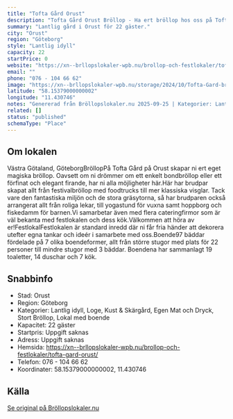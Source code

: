 ```yaml
---
title: "Tofta Gård Orust"
description: "Tofta Gård Orust Bröllop - Ha ert bröllop hos oss på Tofta Gård Orust. Se vår fina Bröllopslokal. Skicka gärna en förfrågan så hjälper vi Er!"
summary: "Lantlig gård i Orust för 22 gäster."
city: "Orust"
region: "Göteborg"
style: "Lantlig idyll"
capacity: 22
startPrice: 0
website: "https://xn--brllopslokaler-wpb.nu/brollop-och-festlokaler/tofta-gard-orust/"
email: ""
phone: "076 - 104 66 62"
image: "https://xn--brllopslokaler-wpb.nu/storage/2024/10/Tofta-Gard-brollopslokal-Orus-brollop-visn.webp"
latitude: "58.15379000000002"
longitude: "11.430746"
notes: "Genererad från Bröllopslokaler.nu 2025-09-25 | Kategorier: Lantlig idyll, Loge, Kust & Skärgård, Egen Mat och Dryck, Stort Bröllop, Lokal med boende"
related: []
status: "published"
schemaType: "Place"
---
```


## Om lokalen

Västra Götaland, GöteborgBröllopPå Tofta Gård på Orust skapar ni ert eget magiska bröllop. Oavsett om ni drömmer om ett enkelt bondbröllop eller ett förfinat och elegant firande, har ni alla möjligheter här.Här har brudpar skapat allt från festivalbröllop med foodtrucks till mer klassiska visglar. Tack vare den fantastiska miljön och de stora gräsytorna, så har brudparen också arrangerat allt från roliga lekar, till yogastund för vuxna samt hoppborg och fiskedamm för barnen.Vi samarbetar även med flera cateringfirmor som är väl bekanta med festlokalen och dess kök.Välkommen att höra av er!FestlokalFestlokalen är standard inredd där ni får fria händer att dekorera utefter egna tankar och ideér i samarbete med oss.Boende97 bäddar fördelade på 7 olika boendeformer, allt från större stugor med plats för 22 personer till mindre stugor med 3 bäddar. Boendena har sammanlagt 19 toaletter, 14 duschar och 7 kök.

## Snabbinfo

- Stad: Orust
- Region: Göteborg
- Kategorier: Lantlig idyll, Loge, Kust & Skärgård, Egen Mat och Dryck, Stort Bröllop, Lokal med boende
- Kapacitet: 22 gäster
- Startpris: Uppgift saknas
- Adress: Uppgift saknas
- Hemsida: https://xn--brllopslokaler-wpb.nu/brollop-och-festlokaler/tofta-gard-orust/
- Telefon: 076 - 104 66 62
- Koordinater: 58.15379000000002, 11.430746

## Källa

[Se original på Bröllopslokaler.nu](https://xn--brllopslokaler-wpb.nu/brollop-och-festlokaler/tofta-gard-orust/)
